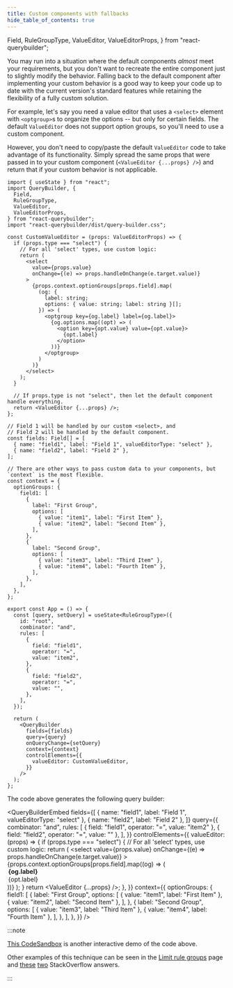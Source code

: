 ```yaml
---
title: Custom components with fallbacks
hide_table_of_contents: true
---
```


  Field,
  RuleGroupType,
  ValueEditor,
  ValueEditorProps,
} from "react-querybuilder";

You may run into a situation where the default components _almost_ meet your requirements, but you don't want to recreate the entire component just to slightly modify the behavior. Falling back to the default component after implementing your custom behavior is a good way to keep your code up to date with the current version's standard features while retaining the flexibility of a fully custom solution.

For example, let's say you need a value editor that uses a `<select>` element with `<optgroup>`s to organize the options -- but only for certain fields. The default `ValueEditor` does not support option groups, so you'll need to use a custom component.

However, you don't need to copy/paste the default `ValueEditor` code to take advantage of its functionality. Simply spread the same props that were passed in to your custom component (`<ValueEditor {...props} />`) and return that if your custom behavior is not applicable.

```tsx
import { useState } from "react";
import QueryBuilder, {
  Field,
  RuleGroupType,
  ValueEditor,
  ValueEditorProps,
} from "react-querybuilder";
import "react-querybuilder/dist/query-builder.css";

const CustomValueEditor = (props: ValueEditorProps) => {
  if (props.type === "select") {
    // For all 'select' types, use custom logic:
    return (
      <select
        value={props.value}
        onChange={(e) => props.handleOnChange(e.target.value)}
      >
        {props.context.optionGroups[props.field].map(
          (og: {
            label: string;
            options: { value: string; label: string }[];
          }) => (
            <optgroup key={og.label} label={og.label}>
              {og.options.map((opt) => (
                <option key={opt.value} value={opt.value}>
                  {opt.label}
                </option>
              ))}
            </optgroup>
          )
        )}
      </select>
    );
  }

  // If props.type is not "select", then let the default component handle everything.
  return <ValueEditor {...props} />;
};

// Field 1 will be handled by our custom <select>, and
// Field 2 will be handled by the default component.
const fields: Field[] = [
  { name: "field1", label: "Field 1", valueEditorType: "select" },
  { name: "field2", label: "Field 2" },
];

// There are other ways to pass custom data to your components, but `context` is the most flexible.
const context = {
  optionGroups: {
    field1: [
      {
        label: "First Group",
        options: [
          { value: "item1", label: "First Item" },
          { value: "item2", label: "Second Item" },
        ],
      },
      {
        label: "Second Group",
        options: [
          { value: "item3", label: "Third Item" },
          { value: "item4", label: "Fourth Item" },
        ],
      },
    ],
  },
};

export const App = () => {
  const [query, setQuery] = useState<RuleGroupType>({
    id: "root",
    combinator: "and",
    rules: [
      {
        field: "field1",
        operator: "=",
        value: "item2",
      },
      {
        field: "field2",
        operator: "=",
        value: "",
      },
    ],
  });

  return (
    <QueryBuilder
      fields={fields}
      query={query}
      onQueryChange={setQuery}
      context={context}
      controlElements={{
        valueEditor: CustomValueEditor,
      }}
    />
  );
};
```

The code above generates the following query builder:

<QueryBuilderEmbed
  fields={[
    { name: "field1", label: "Field 1", valueEditorType: "select" },
    { name: "field2", label: "Field 2" },
  ]}
  query={{
    combinator: "and",
    rules: [
      { field: "field1", operator: "=", value: "item2" },
      { field: "field2", operator: "=", value: "" },
    ],
  }}
  controlElements={{
    valueEditor: (props) => {
      if (props.type === "select") {
        // For all 'select' types, use custom logic:
        return (
          <select
            value={props.value}
            onChange={(e) => props.handleOnChange(e.target.value)}
          >
            {props.context.optionGroups[props.field].map((og) => (
              <optgroup key={og.label} label={og.label}>
                {og.options.map((opt) => (
                  <option key={opt.value} value={opt.value}>
                    {opt.label}
                  </option>
                ))}
              </optgroup>
            ))}
          </select>
        );
      }
      return <ValueEditor {...props} />;
    },
  }}
  context={{
    optionGroups: {
      field1: [
        {
          label: "First Group",
          options: [
            { value: "item1", label: "First Item" },
            { value: "item2", label: "Second Item" },
          ],
        },
        {
          label: "Second Group",
          options: [
            { value: "item3", label: "Third Item" },
            { value: "item4", label: "Fourth Item" },
          ],
        },
      ],
    },
  }}
/>

:::note

[This CodeSandbox](https://codesandbox.io/s/react-querybuilder-optgroups-fnd13) is another interactive demo of the code above.

Other examples of this technique can be seen in the [Limit rule groups](./limit-groups#conditionally-allow-new-groups) page and [these](https://stackoverflow.com/questions/68447510/react-query-builder-question-is-there-a-way-to-disable-a-field-option-when-addi/69443288#69443288) [two](https://stackoverflow.com/questions/61768845/progamatically-show-hide-operator-rule-and-group-button-in-react-querybuilder/69443467#69443467) StackOverflow answers.

:::
